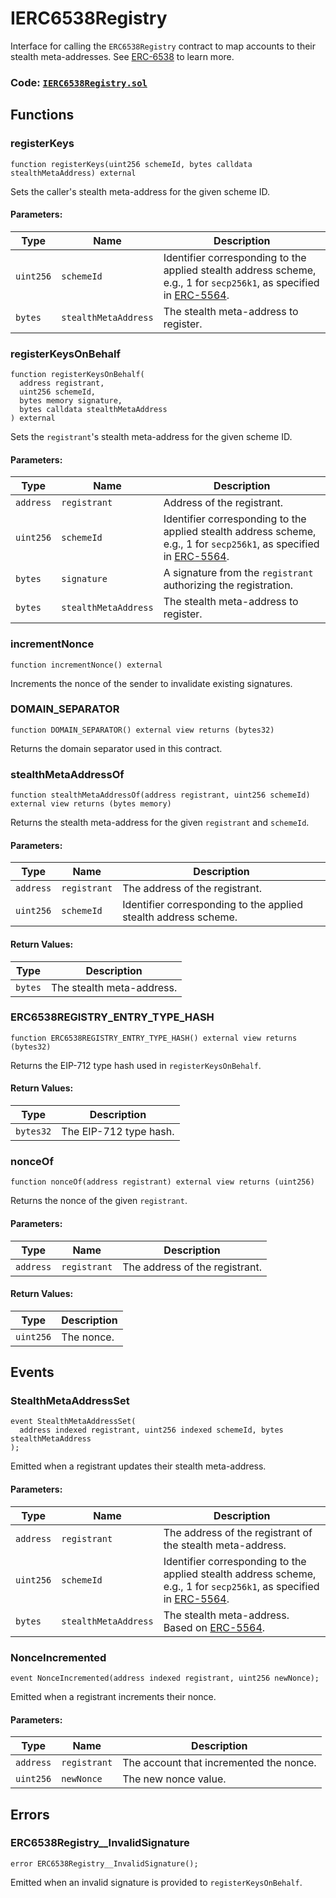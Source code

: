 # IERC6538Registry

Interface for calling the `ERC6538Registry` contract to map accounts to their stealth meta-addresses. See [ERC-6538](https://eips.ethereum.org/EIPS/eip-6538) to learn more.

### Code: [`IERC6538Registry.sol`](https://github.com/ScopeLift/stealth-address-erc-contracts/blob/b6f7d989b6247f81ceede5d1be2ffb23c1cb39b5/src/interfaces/IERC6538Registry.sol)

## Functions

### registerKeys

```solidity
function registerKeys(uint256 schemeId, bytes calldata stealthMetaAddress) external
```

Sets the caller's stealth meta-address for the given scheme ID.

#### Parameters:

| Type      | Name                 | Description                                                                                                                                                   |
| --------- | -------------------- | ------------------------------------------------------------------------------------------------------------------------------------------------------------- |
| `uint256` | `schemeId`           | Identifier corresponding to the applied stealth address scheme, e.g., 1 for `secp256k1`, as specified in [ERC-5564](https://eips.ethereum.org/EIPS/eip-5564). |
| `bytes`   | `stealthMetaAddress` | The stealth meta-address to register.                                                                                                                         |

### registerKeysOnBehalf

```solidity
function registerKeysOnBehalf(
  address registrant,
  uint256 schemeId,
  bytes memory signature,
  bytes calldata stealthMetaAddress
) external
```

Sets the `registrant`'s stealth meta-address for the given scheme ID.

#### Parameters:

| Type      | Name                 | Description                                                                                                                                                   |
| --------- | -------------------- | ------------------------------------------------------------------------------------------------------------------------------------------------------------- |
| `address` | `registrant`         | Address of the registrant.                                                                                                                                    |
| `uint256` | `schemeId`           | Identifier corresponding to the applied stealth address scheme, e.g., 1 for `secp256k1`, as specified in [ERC-5564](https://eips.ethereum.org/EIPS/eip-5564). |
| `bytes`   | `signature`          | A signature from the `registrant` authorizing the registration.                                                                                               |
| `bytes`   | `stealthMetaAddress` | The stealth meta-address to register.                                                                                                                         |

### incrementNonce

```solidity
function incrementNonce() external
```

Increments the nonce of the sender to invalidate existing signatures.

### DOMAIN_SEPARATOR

```solidity
function DOMAIN_SEPARATOR() external view returns (bytes32)
```

Returns the domain separator used in this contract.

### stealthMetaAddressOf

```solidity
function stealthMetaAddressOf(address registrant, uint256 schemeId) external view returns (bytes memory)
```

Returns the stealth meta-address for the given `registrant` and `schemeId`.

#### Parameters:

| Type      | Name         | Description                                                     |
| --------- | ------------ | --------------------------------------------------------------- |
| `address` | `registrant` | The address of the registrant.                                  |
| `uint256` | `schemeId`   | Identifier corresponding to the applied stealth address scheme. |

#### Return Values:

| Type    | Description               |
| ------- | ------------------------- |
| `bytes` | The stealth meta-address. |

### ERC6538REGISTRY_ENTRY_TYPE_HASH

```solidity
function ERC6538REGISTRY_ENTRY_TYPE_HASH() external view returns (bytes32)
```

Returns the EIP-712 type hash used in `registerKeysOnBehalf`.

#### Return Values:

| Type      | Description            |
| --------- | ---------------------- |
| `bytes32` | The EIP-712 type hash. |

### nonceOf

```solidity
function nonceOf(address registrant) external view returns (uint256)
```

Returns the nonce of the given `registrant`.

#### Parameters:

| Type      | Name         | Description                    |
| --------- | ------------ | ------------------------------ |
| `address` | `registrant` | The address of the registrant. |

#### Return Values:

| Type      | Description |
| --------- | ----------- |
| `uint256` | The nonce.  |

## Events

### StealthMetaAddressSet

```solidity
event StealthMetaAddressSet(
  address indexed registrant, uint256 indexed schemeId, bytes stealthMetaAddress
);
```

Emitted when a registrant updates their stealth meta-address.

#### Parameters:

| Type      | Name                 | Description                                                                                                                                                   |
| --------- | -------------------- | ------------------------------------------------------------------------------------------------------------------------------------------------------------- |
| `address` | `registrant`         | The address of the registrant of the stealth meta-address.                                                                                                    |
| `uint256` | `schemeId`           | Identifier corresponding to the applied stealth address scheme, e.g., 1 for `secp256k1`, as specified in [ERC-5564](https://eips.ethereum.org/EIPS/eip-5564). |
| `bytes`   | `stealthMetaAddress` | The stealth meta-address. Based on [ERC-5564](https://eips.ethereum.org/EIPS/eip-5564).                                                                       |

### NonceIncremented

```solidity
event NonceIncremented(address indexed registrant, uint256 newNonce);
```

Emitted when a registrant increments their nonce.

#### Parameters:

| Type      | Name         | Description                             |
| --------- | ------------ | --------------------------------------- |
| `address` | `registrant` | The account that incremented the nonce. |
| `uint256` | `newNonce`   | The new nonce value.                    |

## Errors

### ERC6538Registry\_\_InvalidSignature

```solidity
error ERC6538Registry__InvalidSignature();
```

Emitted when an invalid signature is provided to `registerKeysOnBehalf`.
